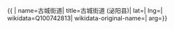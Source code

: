 {{ {{{1|PRC admin/showdata}}}|
name=古城街道|
title=古城街道 (泌阳县)|
lat=|
lng=|
wikidata=Q100742813|
wikidata-original-name=|
arg={{{arg|}}}}}
